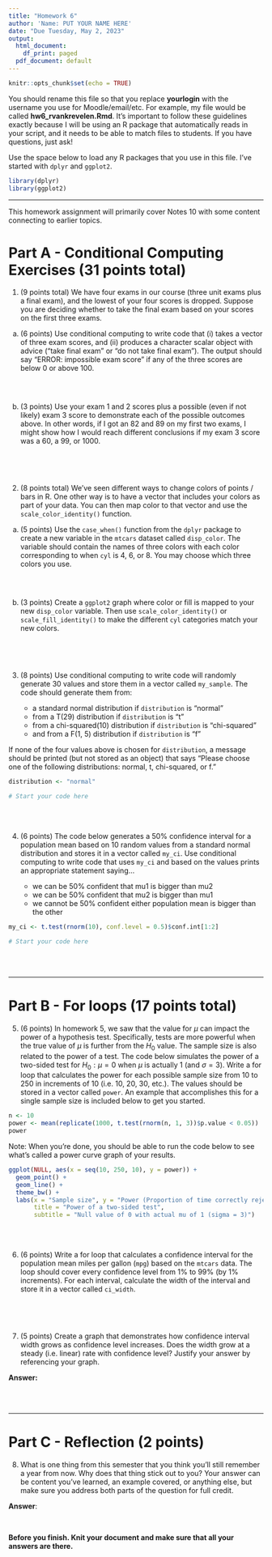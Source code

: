 ```yaml
---
title: "Homework 6"
author: 'Name: PUT YOUR NAME HERE'
date: "Due Tuesday, May 2, 2023"
output:
  html_document:
    df_print: paged
  pdf_document: default
---
```


```r
knitr::opts_chunk$set(echo = TRUE)
```

You should rename this file so that you replace **yourlogin** with the username you use for Moodle/email/etc. For example, my file would be called **hw6_rvankrevelen.Rmd**. It's important to follow these guidelines exactly because I will be using an R package that automatically reads in your script, and it needs to be able to match files to students. If you have questions, just ask!

Use the space below to load any R packages that you use in this file. I've started with `dplyr` and `ggplot2`.

```r
library(dplyr)
library(ggplot2)
```

---

This homework assignment will primarily cover Notes 10 with some content connecting to earlier topics.

# Part A - Conditional Computing Exercises (31 points total)

1. (9 points total) We have four exams in our course (three unit exams plus a final exam), and the lowest of your four scores is dropped. Suppose you are deciding whether to take the final exam based on your scores on the first three exams. 

a. (6 points) Use conditional computing to write code that (i) takes a vector of three exam scores, and (ii) produces a character scalar object with advice ("take final exam" or "do not take final exam"). The output should say "ERROR: impossible exam score" if any of the three scores are below 0 or above 100.

```r

```

<br>


b. (3 points) Use your exam 1 and 2 scores plus a possible (even if not likely) exam 3 score to demonstrate each of the possible outcomes above. In other words, if I got an 82 and 89 on my first two exams, I might show how I would reach different conclusions if my exam 3 score was a 60, a 99, or 1000.

```r

```

<br>
<br>



2. (8 points total) We've seen different ways to change colors of points / bars in R. One other way is to have a vector that includes your colors as part of your data. You can then map color to that vector and use the `scale_color_identity()` function. 

a. (5 points) Use the `case_when()` function from the `dplyr` package to create a new variable in the `mtcars` dataset called `disp_color`. The variable should contain the names of three colors with each color corresponding to when `cyl` is 4, 6, or 8. You may choose which three colors you use.

```r

```

<br>


b. (3 points) Create a `ggplot2` graph where color or fill is mapped to your new `disp_color` variable. Then use `scale_color_identity()` or `scale_fill_identity()` to make the different `cyl` categories match your new colors.

```r

```

<br>
<br>



3. (8 points) Use conditional computing to write code will randomly generate 30 values and store them in a vector called `my_sample`. The code should generate them from:

    - a standard normal distribution if `distribution` is "normal"
    - from a T(29) distribution if `distribution` is "t"
    - from a chi-squared(10) distribution if `distribution` is "chi-squared"
    - and from a F(1, 5) distribution if `distribution` is "f"

If none of the four values above is chosen for `distribution`, a message should be printed (but not stored as an object) that says "Please choose one of the following distributions: normal, t, chi-squared, or f."

```r
distribution <- "normal"

# Start your code here
```

<br>
<br>



4. (6 points) The code below generates a 50% confidence interval for a population mean based on 10 random values from a standard normal distribution and stores it in a vector called `my_ci`. Use conditional computing to write code that uses `my_ci` and based on the values prints an appropriate statement saying...

    - we can be 50% confident that mu1 is bigger than mu2
    - we can be 50% confident that mu2 is bigger than mu1
    - we cannot be 50% confident either population mean is bigger than the other

```r
my_ci <- t.test(rnorm(10), conf.level = 0.5)$conf.int[1:2]

# Start your code here
```

<br>
<br>


---

# Part B - For loops (17 points total)

5. (6 points) In homework 5, we saw that the value for $\mu$ can impact the power of a hypothesis test. Specifically, tests are more powerful when the true value of $\mu$ is further from the $H_0$ value. The sample size is also related to the power of a test. The code below simulates the power of a two-sided test for $H_0: \mu = 0$ when $\mu$ is actually 1 (and $\sigma = 3$). Write a for loop that calculates the power for each possible sample size from 10 to 250 in increments of 10 (i.e. 10, 20, 30, etc.). The values should be stored in a vector called `power`. An example that accomplishes this for a single sample size is included below to get you started.

```r
n <- 10
power <- mean(replicate(1000, t.test(rnorm(n, 1, 3))$p.value < 0.05))
power
```

Note: When you're done, you should be able to run the code below to see what's called a power curve graph of your results.

```r
ggplot(NULL, aes(x = seq(10, 250, 10), y = power)) +
  geom_point() +
  geom_line() +
  theme_bw() +
  labs(x = "Sample size", y = "Power (Proportion of time correctly rejecting H0)", 
       title = "Power of a two-sided test",
       subtitle = "Null value of 0 with actual mu of 1 (sigma = 3)")
```

<br>
<br>



6. (6 points) Write a for loop that calculates a confidence interval for the population mean miles per gallon (`mpg`) based on the `mtcars` data. The loop should cover every confidence level from 1% to 99% (by 1% increments). For each interval, calculate the width of the interval and store it in a vector called `ci_width`.

```r

```

<br>
<br>



7. (5 points) Create a graph that demonstrates how confidence interval width grows as confidence level increases. Does the width grow at a steady (i.e. linear) rate with confidence level? Justify your answer by referencing your graph.

**Answer:**

<br>
<br>



---

# Part C - Reflection (2 points)

8. What is one thing from this semester that you think you'll still remember a year from now. Why does that thing stick out to you? Your answer can be content you've learned, an example covered, or anything else, but make sure you address both parts of the question for full credit.

**Answer**:

<br>


**Before you finish. Knit your document and make sure that all your answers are there.**